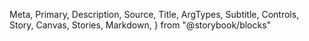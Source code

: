   Meta,
  Primary,
  Description,
  Source,
  Title,
  ArgTypes,
  Subtitle,
  Controls,
  Story,
  Canvas,
  Stories,
  Markdown,
} from "@storybook/blocks"

<Meta of={TooltipStories} />

<Title />

<Description of={TooltipStories} />

```tsx
import { Tooltip } from "@einride/ui"
```

## Basic

<Description of={TooltipStories.Basic} />

<Canvas of={TooltipStories.Basic} />

<Controls of={TooltipStories.Basic} />

## Button with tooltip

<Description of={TooltipStories.ButtonTrigger} />

<Canvas of={TooltipStories.ButtonTrigger} />

<Controls of={TooltipStories.ButtonTrigger} include="triggerAsChild" />

## Open delay

<Description of={TooltipStories.OpenDelay} />

<Canvas of={TooltipStories.OpenDelay} />

<Controls of={TooltipStories.OpenDelay} include="openDelayDuration" />

## Multiline

<Description of={TooltipStories.Multiline} />

<Canvas of={TooltipStories.Multiline} />

<Controls of={TooltipStories.Multiline} include="maxInlineSize" />

## Tooltip alignment

<Description of={TooltipStories.Align} />

<Canvas of={TooltipStories.Align} />

<Controls of={TooltipStories.Align} include="align" />
